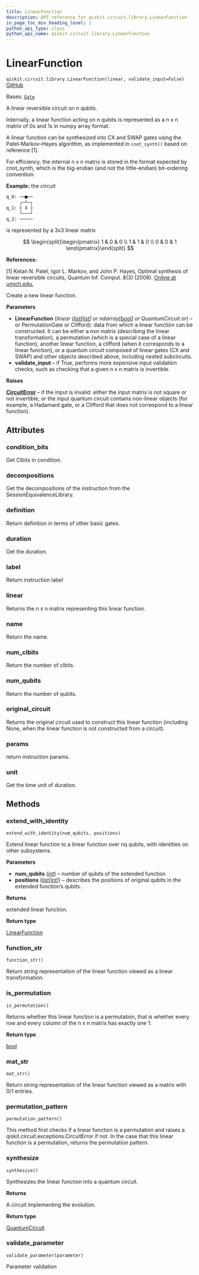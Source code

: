 ```yaml
---
title: LinearFunction
description: API reference for qiskit.circuit.library.LinearFunction
in_page_toc_min_heading_level: 1
python_api_type: class
python_api_name: qiskit.circuit.library.LinearFunction
---
```


# LinearFunction

<span id="qiskit.circuit.library.LinearFunction" />

`qiskit.circuit.library.LinearFunction(linear, validate_input=False)` [GitHub](https://github.com/qiskit/qiskit/tree/stable/0.25/qiskit/circuit/library/generalized_gates/linear_function.py "view source code")

Bases: [`Gate`](qiskit.circuit.Gate "qiskit.circuit.gate.Gate")

A linear reversible circuit on n qubits.

Internally, a linear function acting on n qubits is represented as a n x n matrix of 0s and 1s in numpy array format.

A linear function can be synthesized into CX and SWAP gates using the Patel–Markov–Hayes algorithm, as implemented in `cnot_synth()` based on reference \[1].

For efficiency, the internal n x n matrix is stored in the format expected by cnot\_synth, which is the big-endian (and not the little-endian) bit-ordering convention.

**Example:** the circuit

```python
q_0: ──■──
     ┌─┴─┐
q_1: ┤ X ├
     └───┘
q_2: ─────
```

is represented by a 3x3 linear matrix

$$
\begin{split}\begin{pmatrix}
    1 & 0 & 0 \\
    1 & 1 & 0 \\
    0 & 0 & 1
\end{pmatrix}\end{split}
$$

**References:**

\[1] Ketan N. Patel, Igor L. Markov, and John P. Hayes, Optimal synthesis of linear reversible circuits, Quantum Inf. Comput. 8(3) (2008). [Online at umich.edu.](https://web.eecs.umich.edu/~imarkov/pubs/jour/qic08-cnot.pdf)

Create a new linear function.

**Parameters**

*   **LinearFunction** (*linear (*[*list*](https://docs.python.org/3/library/stdtypes.html#list "(in Python v3.12)")*\[*[*list*](https://docs.python.org/3/library/stdtypes.html#list "(in Python v3.12)")*] or ndarray\[*[*bool*](https://docs.python.org/3/library/functions.html#bool "(in Python v3.12)")*] or QuantumCircuit or*) – or PermutationGate or Clifford): data from which a linear function can be constructed. It can be either a nxn matrix (describing the linear transformation), a permutation (which is a special case of a linear function), another linear function, a clifford (when it corresponds to a linear function), or a quantum circuit composed of linear gates (CX and SWAP) and other objects described above, including nested subcircuits.
*   **validate\_input** – if True, performs more expensive input validation checks, such as checking that a given n x n matrix is invertible.

**Raises**

[**CircuitError**](circuit#qiskit.circuit.CircuitError "qiskit.circuit.CircuitError") – if the input is invalid: either the input matrix is not square or not invertible, or the input quantum circuit contains non-linear objects (for example, a Hadamard gate, or a Clifford that does not correspond to a linear function).

## Attributes

<span id="qiskit.circuit.library.LinearFunction.condition_bits" />

### condition\_bits

Get Clbits in condition.

<span id="qiskit.circuit.library.LinearFunction.decompositions" />

### decompositions

Get the decompositions of the instruction from the SessionEquivalenceLibrary.

<span id="qiskit.circuit.library.LinearFunction.definition" />

### definition

Return definition in terms of other basic gates.

<span id="qiskit.circuit.library.LinearFunction.duration" />

### duration

Get the duration.

<span id="qiskit.circuit.library.LinearFunction.label" />

### label

Return instruction label

<span id="qiskit.circuit.library.LinearFunction.linear" />

### linear

Returns the n x n matrix representing this linear function.

<span id="qiskit.circuit.library.LinearFunction.name" />

### name

Return the name.

<span id="qiskit.circuit.library.LinearFunction.num_clbits" />

### num\_clbits

Return the number of clbits.

<span id="qiskit.circuit.library.LinearFunction.num_qubits" />

### num\_qubits

Return the number of qubits.

<span id="qiskit.circuit.library.LinearFunction.original_circuit" />

### original\_circuit

Returns the original circuit used to construct this linear function (including None, when the linear function is not constructed from a circuit).

<span id="qiskit.circuit.library.LinearFunction.params" />

### params

return instruction params.

<span id="qiskit.circuit.library.LinearFunction.unit" />

### unit

Get the time unit of duration.

## Methods

### extend\_with\_identity

<span id="qiskit.circuit.library.LinearFunction.extend_with_identity" />

`extend_with_identity(num_qubits, positions)`

Extend linear function to a linear function over nq qubits, with identities on other subsystems.

**Parameters**

*   **num\_qubits** ([*int*](https://docs.python.org/3/library/functions.html#int "(in Python v3.12)")) – number of qubits of the extended function.
*   **positions** ([*list*](https://docs.python.org/3/library/stdtypes.html#list "(in Python v3.12)")*\[*[*int*](https://docs.python.org/3/library/functions.html#int "(in Python v3.12)")*]*) – describes the positions of original qubits in the extended function’s qubits.

**Returns**

extended linear function.

**Return type**

[LinearFunction](#qiskit.circuit.library.LinearFunction "qiskit.circuit.library.LinearFunction")

### function\_str

<span id="qiskit.circuit.library.LinearFunction.function_str" />

`function_str()`

Return string representation of the linear function viewed as a linear transformation.

### is\_permutation

<span id="qiskit.circuit.library.LinearFunction.is_permutation" />

`is_permutation()`

Returns whether this linear function is a permutation, that is whether every row and every column of the n x n matrix has exactly one 1.

**Return type**

[bool](https://docs.python.org/3/library/functions.html#bool "(in Python v3.12)")

### mat\_str

<span id="qiskit.circuit.library.LinearFunction.mat_str" />

`mat_str()`

Return string representation of the linear function viewed as a matrix with 0/1 entries.

### permutation\_pattern

<span id="qiskit.circuit.library.LinearFunction.permutation_pattern" />

`permutation_pattern()`

This method first checks if a linear function is a permutation and raises a qiskit.circuit.exceptions.CircuitError if not. In the case that this linear function is a permutation, returns the permutation pattern.

### synthesize

<span id="qiskit.circuit.library.LinearFunction.synthesize" />

`synthesize()`

Synthesizes the linear function into a quantum circuit.

**Returns**

A circuit implementing the evolution.

**Return type**

[QuantumCircuit](qiskit.circuit.QuantumCircuit "qiskit.circuit.QuantumCircuit")

### validate\_parameter

<span id="qiskit.circuit.library.LinearFunction.validate_parameter" />

`validate_parameter(parameter)`

Parameter validation

